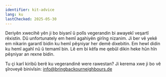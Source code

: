 ```yaml
---
identifier: kit-advice
lang: ku
lastChecked: 2025-05-30
---
```


Deriyên xwecihê yên ji bo biyanî û polîs vegerandin bi awayekî veşartî rêxistin. Dû unfortunately em hemî agahiyên girîng nizanim. Ji ber vê yekê em nikarin garantî bidin ku hemî pêşniyar her demê dixebitin.
Em hewl didin ku hemî agahî nû û temamî bin. Lê em bi kêfa me qebûl dikin heke hûn hîn pêşniyar an rexne bidin.

Tu çi karî kiribû berê ku vegerandinê were rawestan? Ji kerema xwe ji bo vê şîroveyê binivîsin: info@bringbackourneighbours.de

<Block identifier="get-legal-advice"/>
